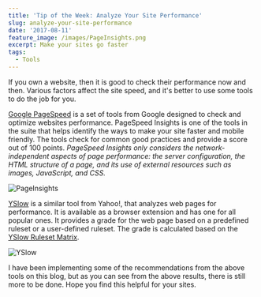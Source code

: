 ```yaml
---
title: 'Tip of the Week: Analyze Your Site Performance'
slug: analyze-your-site-performance
date: '2017-08-11'
feature_image: /images/PageInsights.png
excerpt: Make your sites go faster
tags:
  - Tools
---
```

If you own a website, then it is good to check their performance now and then. Various factors affect the site speed, and it's better to use some tools to do the job for you.

[Google PageSpeed](https://developers.google.com/speed/pagespeed/) is a set of tools from Google designed to check and optimize websites performance. PageSpeed Insights is one of the tools in the suite that helps identify the ways to make your site faster and mobile friendly. The tools check for common good practices and provide a score out of 100 points. _PageSpeed Insights only considers the network-independent aspects of page performance: the server configuration, the HTML structure of a page, and its use of external resources such as images, JavaScript, and CSS._

![PageInsights](/images/PageInsights.png)

[YSlow](http://yslow.org/) is a similar tool from Yahoo!, that analyzes web pages for performance. It is available as a browser extension and has one for all popular ones. It provides a grade for the web page based on a predefined ruleset or a user-defined ruleset. The grade is calculated based on the [YSlow Ruleset Matrix](http://yslow.org/ruleset-matrix/).

![YSlow](/images/yslow.png)

I have been implementing some of the recommendations from the above tools on this blog, but as you can see from the above results, there is still more to be done. Hope you find this helpful for your sites.

